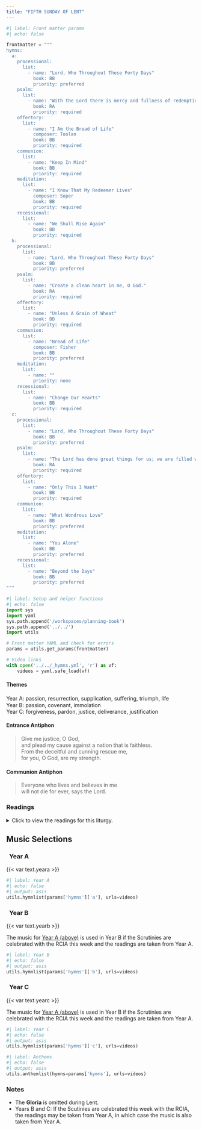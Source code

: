 ```yaml
---
title: "FIFTH SUNDAY OF LENT"
---
```


```python
#| label: Front matter params
#| echo: false

frontmatter = """
hymns:
  a:
    processional:
      list:
        - name: "Lord, Who Throughout These Forty Days"
          book: BB
          priority: preferred
    psalm:
      list:
        - name: "With the Lord there is mercy and fullness of redemption."
          book: RA
          priority: required
    offertory:
      list:
        - name: "I Am the Bread of Life"
          composer: Toolan
          book: BB
          priority: required
    communion:
      list:
        - name: "Keep In Mind"
          book: BB
          priority: required
    meditation:
      list:
        - name: "I Know That My Redeemer Lives"
          composer: Soper
          book: BB
          priority: required
    recessional:
      list:
        - name: "We Shall Rise Again"
          book: BB
          priority: required
  b:
    processional:
      list:
        - name: "Lord, Who Throughout These Forty Days"
          book: BB
          priority: preferred
    psalm:
      list:
        - name: "Create a clean heart in me, O God."
          book: RA
          priority: required
    offertory:
      list:
        - name: "Unless A Grain of Wheat"
          book: BB
          priority: required
    communion:
      list:
        - name: "Bread of Life"
          composer: Fisher
          book: BB
          priority: preferred
    meditation:
      list:
        - name: ""
          priority: none
    recessional:
      list:
        - name: "Change Our Hearts"
          book: BB
          priority: required
  c:
    processional:
      list:
        - name: "Lord, Who Throughout These Forty Days"
          book: BB
          priority: preferred
    psalm:
      list:
        - name: "The Lord has done great things for us; we are filled with joy."
          book: RA
          priority: required
    offertory:
      list:
        - name: "Only This I Want"
          book: BB
          priority: required
    communion:
      list:
        - name: "What Wondrous Love"
          book: BB
          priority: preferred
    meditation:
      list:
        - name: "You Alone"
          book: BB
          priority: preferred
    recessional:
      list:
        - name: "Beyond the Days"
          book: BB
          priority: preferred
"""
```

```python
#| label: Setup and helper functions
#| echo: false
import sys
import yaml
sys.path.append('/workspaces/planning-book')
sys.path.append('../../')
import utils

# Front matter YAML and check for errors
params = utils.get_params(frontmatter)

# Video links
with open('../../_hymns.yml', 'r') as vf:
    videos = yaml.safe_load(vf)
```

:::  {.red}
#### **Themes**
:::

[Year A:]{.red} passion, resurrection, supplication, suﬀering,
triumph, life  
[Year B:]{.red} passion, covenant, immolation  
[Year C:]{.red} forgiveness, pardon, justice, deliverance, justification

:::  {.red}
#### **Entrance Antiphon**
:::

> Give me justice, O God,  
> and plead my cause against a nation that is faithless.  
> From the deceitful and cunning rescue me,  
> for you, O God, are my strength.

:::  {.red}
#### **Communion Antiphon**
:::

> Everyone who lives and believes in me  
> will not die for ever, says the Lord.

:::: {.content-visible when-format="html"}
::: {.red}
### Readings
:::

<details>
  <summary>Click to view the readings for this liturgy.</summary>

::: {.red}
### &nbsp; Year A

#### First Reading [Ezekiel 37:12-14]{style="float:right" .small}
:::

Thus says the Lord GOD:  
O my people, I will open your graves  
and have you rise from them,  
and bring you back to the land of Israel.  
Then you shall know that I am the LORD,  
when I open your graves and have you rise from them,  
O my people!  
I will put my spirit in you that you may live,  
and I will settle you upon your land;  
thus you shall know that I am the LORD.  
I have promised, and I will do it, says the LORD.  

***

::: {.red}
#### Responsorial Psalm [Psalm 130:1-2, 3-4, 5-6, 7-8]{style="float:right" .small}
:::

**[℟.]{.red}** **With the Lord there is mercy and fullness of redemption.**  

Out of the depths I cry to you, O LORD;  
&emsp; LORD, hear my voice!  
Let your ears be attentive  
&emsp; to my voice in supplication. **[℟.]{.red}**  

If you, O LORD, mark iniquities,  
&emsp; LORD, who can stand?  
But with you is forgiveness,  
&emsp; that you may be revered. **[℟.]{.red}**  

I trust in the LORD;  
&emsp; my soul trusts in his word.  
More than sentinels wait for the dawn,  
&emsp; let Israel wait for the LORD. **[℟.]{.red}**  

For with the LORD is kindness  
&emsp; and with him is plenteous redemption;  
And he will redeem Israel  
&emsp; from all their iniquities. **[℟.]{.red}**  

***

::: {.red}
#### Second Reading [Romans 8:8-11]{style="float:right" .small}
:::

Brothers and sisters:  
Those who are in the flesh cannot please God.  
But you are not in the flesh;  
on the contrary, you are in the spirit,  
if only the Spirit of God dwells in you.  
Whoever does not have the Spirit of Christ does not belong to him.  
But if Christ is in you,  
although the body is dead because of sin,  
the spirit is alive because of righteousness.  
If the Spirit of the one who raised Jesus from the dead dwells in you,  
the one who raised Christ from the dead  
will give life to your mortal bodies also,  
through his Spirit dwelling in you.  

***

::: {.red}
#### Verse Before the Gospel [John 11:25a, 26]{style="float:right" .small}
:::

**[℟.]{.red}** **Praise to you, Lord Jesus Christ, king of endless glory.**  
I am the resurrection and the life, says the Lord;  
whoever believes in me, even if he dies, will never die. **[℟.]{.red}**

***

::: {.red}
#### Gospel [John 11:1-45 or 11:3-7, 17, 20-27, 33b-45]{style="float:right" .small}
:::

Now a man was ill, Lazarus from Bethany,  
the village of Mary and her sister Martha.  
Mary was the one who had anointed the Lord with perfumed oil  
and dried his feet with her hair;  
it was her brother Lazarus who was ill.  
So the sisters sent word to him saying,  
“Master, the one you love is ill.”  
When Jesus heard this he said,  
“This illness is not to end in death,  
but is for the glory of God,  
that the Son of God may be glorified through it.”  
Now Jesus loved Martha and her sister and Lazarus.  
So when he heard that he was ill,  
he remained for two days in the place where he was.  
Then after this he said to his disciples,  
“Let us go back to Judea.”  
The disciples said to him,  
“Rabbi, the Jews were just trying to stone you,  
and you want to go back there?”  
Jesus answered,  
“Are there not twelve hours in a day?  
If one walks during the day, he does not stumble,  
because he sees the light of this world.  
But if one walks at night, he stumbles,  
because the light is not in him.”  
He said this, and then told them,  
“Our friend Lazarus is asleep,  
but I am going to awaken him.”  
So the disciples said to him,  
“Master, if he is asleep, he will be saved.”  
But Jesus was talking about his death,  
while they thought that he meant ordinary sleep.  
So then Jesus said to them clearly,  
“Lazarus has died.  
And I am glad for you that I was not there,  
that you may believe.  
Let us go to him.”  
So Thomas, called Didymus, said to his fellow disciples,  
“Let us also go to die with him.”  

When Jesus arrived, he found that Lazarus  
had already been in the tomb for four days.  
Now Bethany was near Jerusalem, only about two miles away.  
And many of the Jews had come to Martha and Mary  
to comfort them about their brother.  
When Martha heard that Jesus was coming,  
she went to meet him;  
but Mary sat at home.  
Martha said to Jesus,  
“Lord, if you had been here,  
my brother would not have died.  
But even now I know that whatever you ask of God,  
God will give you.”  
Jesus said to her,  
“Your brother will rise.”  
Martha said to him,  
“I know he will rise,  
in the resurrection on the last day.”  
Jesus told her,  
“I am the resurrection and the life;  
whoever believes in me, even if he dies, will live,  
and everyone who lives and believes in me will never die.  
Do you believe this?”  
She said to him, “Yes, Lord.  
I have come to believe that you are the Christ, the Son of God,  
the one who is coming into the world.”  

When she had said this,  
she went and called her sister Mary secretly, saying,  
“The teacher is here and is asking for you.”  
As soon as she heard this,  
she rose quickly and went to him.  
For Jesus had not yet come into the village,  
but was still where Martha had met him.  
So when the Jews who were with her in the house comforting her  
saw Mary get up quickly and go out,  
they followed her,  
presuming that she was going to the tomb to weep there.  
When Mary came to where Jesus was and saw him,  
she fell at his feet and said to him,  
“Lord, if you had been here,  
my brother would not have died.”  
When Jesus saw her weeping and the Jews who had come with her weeping,  
he became perturbed and deeply troubled, and said,  
“Where have you laid him?”  
They said to him, “Sir, come and see.”  
And Jesus wept.  
So the Jews said, “See how he loved him.”  
But some of them said,  
“Could not the one who opened the eyes of the blind man  
have done something so that this man would not have died?”  

So Jesus, perturbed again, came to the tomb.  
It was a cave, and a stone lay across it.  
Jesus said, “Take away the stone.”  
Martha, the dead man’s sister, said to him,  
“Lord, by now there will be a stench;  
he has been dead for four days.”  
Jesus said to her,  
“Did I not tell you that if you believe  
you will see the glory of God?”  
So they took away the stone.  
And Jesus raised his eyes and said,  
“Father, I thank you for hearing me.  
I know that you always hear me;  
but because of the crowd here I have said this,  
that they may believe that you sent me.”  
And when he had said this,  
He cried out in a loud voice,  
“Lazarus, come out!”  
The dead man came out,  
tied hand and foot with burial bands,  
and his face was wrapped in a cloth.  
So Jesus said to them,  
“Untie him and let him go.”  

Now many of the Jews who had come to Mary  
and seen what he had done began to believe in him.  

[Or:]{.red}  

The sisters of Lazarus sent word to Jesus, saying,  
“Master, the one you love is ill.”  
When Jesus heard this he said,  
“This illness is not to end in death,  
but is for the glory of God,  
that the Son of God may be glorified through it.”  
Now Jesus loved Martha and her sister and Lazarus.  
So when he heard that he was ill,  
he remained for two days in the place where he was.  
Then after this he said to his disciples,  
"Let us go back to Judea.”  

When Jesus arrived, he found that Lazarus  
had already been in the tomb for four days.  
When Martha heard that Jesus was coming,  
she went to meet him;  
but Mary sat at home.  
Martha said to Jesus,  
“Lord, if you had been here,  
my brother would not have died.  
But even now I know that whatever you ask of God,  
God will give you.”  
Jesus said to her,  
“Your brother will rise.”  
Martha said,  
“I know he will rise,  
in the resurrection on the last day.”  
Jesus told her,  
“I am the resurrection and the life;  
whoever believes in me, even if he dies, will live,  
and everyone who lives and believes in me will never die.  
Do you believe this?”  
She said to him, “Yes, Lord.  
I have come to believe that you are the Christ, the Son of God,  
the one who is coming into the world.”  

He became perturbed and deeply troubled, and said,  
“Where have you laid him?”  
They said to him, “Sir, come and see.”  
And Jesus wept.  
So the Jews said, “See how he loved him.”  
But some of them said,  
“Could not the one who opened the eyes of the blind man  
have done something so that this man would not have died?”  

So Jesus, perturbed again, came to the tomb.  
It was a cave, and a stone lay across it.  
Jesus said, “Take away the stone.”  
Martha, the dead man’s sister, said to him,  
“Lord, by now there will be a stench;  
he has been dead for four days.”  
Jesus said to her,  
“Did I not tell you that if you believe  
you will see the glory of God?”  
So they took away the stone.  
And Jesus raised his eyes and said,  
“Father, I thank you for hearing me.  
I know that you always hear me;  
but because of the crowd here I have said this,  
that they may believe that you sent me.”  
And when he had said this,  
He cried out in a loud voice,  
“Lazarus, come out!”  
The dead man came out,  
tied hand and foot with burial bands,  
and his face was wrapped in a cloth.  
So Jesus said to them,  
“Untie him and let him go.”  

Now many of the Jews who had come to Mary  
and seen what he had done began to believe in him.

::: {.centered}
{{< var symbols.cross >}} &nbsp; {{< var symbols.cross >}} &nbsp; {{< var symbols.cross >}}
:::

::: {.red}
### &nbsp; Year B

[If the Scrutinies are celebrated with the RCIA this week, the readings are taken from [Year A above](#year-a).]{.red}

#### First Reading [Jeremiah 31:31-34]{style="float:right" .small}
:::

The days are coming, says the LORD,  
when I will make a new covenant with the house of Israel  
and the house of Judah.  
It will not be like the covenant I made with their fathers  
the day I took them by the hand  
to lead them forth from the land of Egypt;  
for they broke my covenant,  
and I had to show myself their master, says the LORD.  
But this is the covenant that I will make  
with the house of Israel after those days, says the LORD.  
I will place my law within them and write it upon their hearts;  
I will be their God, and they shall be my people.  
No longer will they have need to teach their friends and relatives  
how to know the LORD.  
All, from least to greatest, shall know me, says the LORD,  
for I will forgive their evildoing and remember their sin no more.  

***

::: {.red}
#### Responsorial Psalm [Psalm 51:3-4, 12-13, 14-15]{style="float:right" .small}
:::

**[℟.]{.red}** **Create a clean heart in me, O God.**  

Have mercy on me, O God, in your goodness;  
&emsp; in the greatness of your compassion wipe out my offense.  
Thoroughly wash me from my guilt  
&emsp; and of my sin cleanse me. **[℟.]{.red}**  

A clean heart create for me, O God,  
&emsp; and a steadfast spirit renew within me.  
Cast me not out from your presence,  
&emsp; and your Holy Spirit take not from me. **[℟.]{.red}**  

Give me back the joy of your salvation,  
&emsp; and a willing spirit sustain in me.  
I will teach transgressors your ways,  
&emsp; and sinners shall return to you. **[℟.]{.red}**  

***

::: {.red}
#### Second Reading [Hebrews 5:7-9]{style="float:right" .small}
:::

In the days when Christ Jesus was in the flesh,  
he offered prayers and supplications with loud cries and tears  
to the one who was able to save him from death,  
and he was heard because of his reverence.  
Son though he was, he learned obedience from what he suffered;  
and when he was made perfect,  
he became the source of eternal salvation for all who obey him.  

***

::: {.red}
#### Verse Before the Gospel [John 12:26]{style="float:right" .small}
:::

**[℟.]{.red}** **Praise to you, Lord Jesus Christ, king of endless glory.**  
Whoever serves me must follow me, says the Lord;  
and where I am, there also will my servant be. **[℟.]{.red}**  

***

::: {.red}
#### Gospel [Jn 12:20-33]{style="float:right" .small}
:::

Some Greeks who had come to worship at the Passover Feast  
came to Philip, who was from Bethsaida in Galilee,  
and asked him, “Sir, we would like to see Jesus.”  
Philip went and told Andrew;  
then Andrew and Philip went and told Jesus.  
Jesus answered them,  
“The hour has come for the Son of Man to be glorified.  
Amen, amen, I say to you,  
unless a grain of wheat falls to the ground and dies,  
it remains just a grain of wheat;  
but if it dies, it produces much fruit.  
Whoever loves his life loses it,  
and whoever hates his life in this world  
will preserve it for eternal life.  
Whoever serves me must follow me,  
and where I am, there also will my servant be.  
The Father will honor whoever serves me.  

“I am troubled now.  Yet what should I say?  
‘Father, save me from this hour’?  
But it was for this purpose that I came to this hour.  
Father, glorify your name.”  
Then a voice came from heaven,  
“I have glorified it and will glorify it again.”  
The crowd there heard it and said it was thunder;  
but others said, “An angel has spoken to him.”  
Jesus answered and said,  
“This voice did not come for my sake but for yours.  
Now is the time of judgment on this world;  
now the ruler of this world will be driven out.  
And when I am lifted up from the earth,  
I will draw everyone to myself.”  
He said this indicating the kind of death he would die.  

::: {.centered}
{{< var symbols.cross >}} &nbsp; {{< var symbols.cross >}} &nbsp; {{< var symbols.cross >}}
:::

::: {.red}
### &nbsp; Year C

[If the Scrutinies are celebrated with the RCIA this week, the readings are taken from [Year A above](#year-a).]{.red}

#### First Reading [Isaiah 43:16-21]{style="float:right" .small}
:::

Thus says the LORD,  
&emsp; who opens a way in the sea  
&emsp; and a path in the mighty waters,  
who leads out chariots and horsemen,  
&emsp; a powerful army,  
till they lie prostrate together, never to rise,  
&emsp; snuffed out and quenched like a wick.  
Remember not the events of the past,  
&emsp; the things of long ago consider not;  
see, I am doing something new!  
&emsp; Now it springs forth, do you not perceive it?  
In the desert I make a way,  
&emsp; in the wasteland, rivers.  
Wild beasts honor me,  
&emsp; jackals and ostriches,  
for I put water in the desert  
&emsp; and rivers in the wasteland  
&emsp; for my chosen people to drink,  
the people whom I formed for myself,  
&emsp; that they might announce my praise.  

***

::: {.red}
#### Responsorial Psalm [Psalm 126:1-2, 2-3, 4-5, 6]{style="float:right" .small}
:::

**[℟.]{.red}** **The Lord has done great things for us; we are filled with joy.**  

When the LORD brought back the captives of Zion,  
&emsp; we were like men dreaming.  
Then our mouth was filled with laughter,  
&emsp; and our tongue with rejoicing. **[℟.]{.red}**  

Then they said among the nations,  
&emsp; “The LORD has done great things for them.”  
The LORD has done great things for us;  
&emsp; we are glad indeed. **[℟.]{.red}**  

Restore our fortunes, O LORD,  
&emsp; like the torrents in the southern desert.  
Those that sow in tears  
&emsp; shall reap rejoicing. **[℟.]{.red}**  

Although they go forth weeping,  
&emsp; carrying the seed to be sown,  
They shall come back rejoicing,  
&emsp; carrying their sheaves. **[℟.]{.red}**  

***

::: {.red}
#### Second Reading [Philippians 3:8-14]{style="float:right" .small}
:::

Brothers and sisters:  
I consider everything as a loss  
because of the supreme good of knowing Christ Jesus my Lord.  
For his sake I have accepted the loss of all things  
and I consider them so much rubbish,  
that I may gain Christ and be found in him,  
not having any righteousness of my own based on the law  
but that which comes through faith in Christ,  
the righteousness from God,  
depending on faith to know him and the power of his resurrection  
and the sharing of his sufferings by being conformed to his death,  
if somehow I may attain the resurrection from the dead.  

It is not that I have already taken hold of it  
or have already attained perfect maturity,  
but I continue my pursuit in hope that I may possess it,  
since I have indeed been taken possession of by Christ Jesus.  
Brothers and sisters, I for my part  
do not consider myself to have taken possession.  
Just one thing: forgetting what lies behind  
but straining forward to what lies ahead,  
I continue my pursuit toward the goal,  
the prize of God’s upward calling, in Christ Jesus.  

***

::: {.red}
#### Verse before the Gospel [Joel 2:12-13]{style="float:right" .small}
:::

**[℟.]{.red}** **Praise to you, Lord Jesus Christ, king of endless glory.**  
Even now, says the Lord,  
return to me with your whole heart;  
for I am gracious and merciful. **[℟.]{.red}** 

***

::: {.red}
#### Gospel [John 8:1-11]{style="float:right" .small}
:::

Jesus went to the Mount of Olives.  
But early in the morning he arrived again in the temple area,  
and all the people started coming to him,  
and he sat down and taught them.  
Then the scribes and the Pharisees brought a woman  
who had been caught in adultery  
and made her stand in the middle.  
They said to him,  
“Teacher, this woman was caught  
in the very act of committing adultery.  
Now in the law, Moses commanded us to stone such women.  
So what do you say?”  
They said this to test him,  
so that they could have some charge to bring against him.  
Jesus bent down and began to write on the ground with his finger.  
But when they continued asking him,  
he straightened up and said to them,  
“Let the one among you who is without sin  
be the first to throw a stone at her.”  
Again he bent down and wrote on the ground.  
And in response, they went away one by one,  
beginning with the elders.  
So he was left alone with the woman before him.  
Then Jesus straightened up and said to her,  
“Woman, where are they?  
Has no one condemned you?”  
She replied, “No one, sir.”  
Then Jesus said, “Neither do I condemn you.  
Go, and from now on do not sin any more.”  

::: {.centered}
{{< var symbols.cross >}} &nbsp; {{< var symbols.cross >}} &nbsp; {{< var symbols.cross >}}
:::

</details>
::::

::: {.red}
## Music Selections
:::

::: {.titlered}
### &nbsp; Year A
:::
{{< var text.yeara >}}

```python
#| label: Year A
#| echo: false
#| output: asis
utils.hymnlist(params['hymns']['a'], urls=videos)
```

::: {.titlered}
### &nbsp; Year B
:::
{{< var text.yearb >}}

[The music for [Year A (above)](#year-a-1) is used in Year B if the Scrutinies are celebrated with the RCIA this week and the readings are taken from Year A.]{.red}

```python
#| label: Year B
#| echo: false
#| output: asis
utils.hymnlist(params['hymns']['b'], urls=videos)
```

::: {.titlered}
### &nbsp; Year C
:::
{{< var text.yearc >}}

[The music for [Year A (above)](#year-a-1) is used in Year B if the Scrutinies are celebrated with the RCIA this week and the readings are taken from Year A.]{.red}

```python
#| label: Year C
#| echo: false
#| output: asis
utils.hymnlist(params['hymns']['c'], urls=videos)
```


```python
#| label: Anthems
#| echo: false
#| output: asis
utils.anthemlist(hymns=params['hymns'], urls=videos)
```

::: {.red}
### Notes
:::

* The **Gloria** is omitted during Lent.
* [Years B and C:]{.red} If the Scutinies are celebrated this week with the RCIA, the readings may be taken from Year A, in which case the music is also taken from Year A.